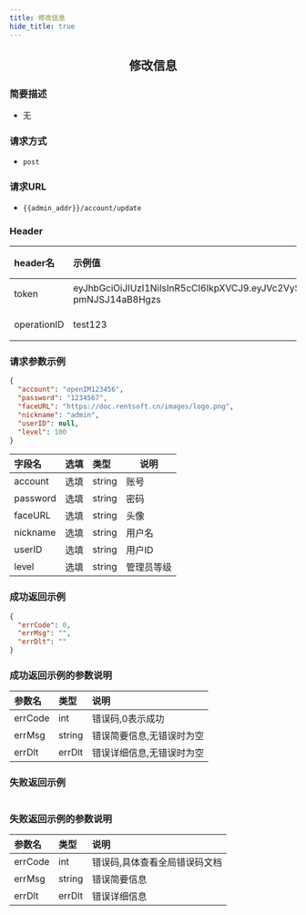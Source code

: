 ```yaml
---
title: 修改信息
hide_title: true
---
```


<center>

## 修改信息

</center>

### 简要描述
- 无
### 请求方式
- `post` 
### 请求URL
- `{{admin_addr}}/account/update` 


### Header
|header名|示例值|选填|类型|说明|
|:----    |:-------    |:--- |---|------      |
|token|eyJhbGciOiJIUzI1NiIsInR5cCI6IkpXVCJ9.eyJVc2VySUQiOiJhZG1pbjIiLCJVc2VyVHlwZSI6MiwiZXhwIjoxNjk4NTcwOTUwLCJuYmYiOjE2OTA3OTQ2NTAsImlhdCI6MTY5MDc5NDk1MH0.DLbXohAp8mUx_qQZbK47T8GlUMm-pmNJSJ14aB8Hgzs|必填|string||
|operationID|test123|必填|string||


### 请求参数示例


```json
{
  "account": "openIM123456",
  "password": "1234567",
  "faceURL": "https://doc.rentsoft.cn/images/logo.png",
  "nickname": "admin",
  "userID": null,
  "level": 100
}
```
|字段名|选填|类型|说明|
|:----    |:-------    |:--- |---|
|account|选填|string|账号|
|password|选填|string|密码|
|faceURL|选填|string|头像|
|nickname|选填|string|用户名|
|userID|选填|string|用户ID|
|level|选填|string|管理员等级|
### 成功返回示例


```json
{
  "errCode": 0,
  "errMsg": "",
  "errDlt": ""
}
```
### 成功返回示例的参数说明


|参数名|类型|说明|
|:----    |:-------    |:--- |
|errCode|int|错误码,0表示成功|
|errMsg|string|错误简要信息,无错误时为空|
|errDlt|errDlt|错误详细信息,无错误时为空|
### 失败返回示例


```json

```
### 失败返回示例的参数说明


|参数名|类型|说明|
|:----    |:-------    |:--- |
|errCode|int|错误码,具体查看全局错误码文档|
|errMsg|string|错误简要信息|
|errDlt|errDlt|错误详细信息|
